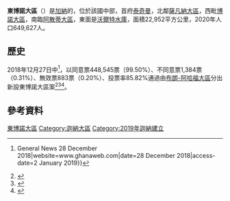{{NoteTA
|G1=Country
}}
{{Infobox settlement
| name = 東博諾大區
| native_name = Bono East region
| type = {{le|大區 (迦納)|Regions of Ghana|大區}}
| image_skyline = Tanoboase rock valley.jpg
| image_alt = 
| image_caption = 
| image_flag = 
| flag_alt = 
| image_seal = 
| seal_alt = 
| image_shield = 
| shield_alt = 
| etymology = 
| nickname = 
| motto = 
| image_map = Bono East in Ghana 2018.svg
| map_alt = 
| map_caption = 東博諾大區位於迦納的位置
| pushpin_map_caption = 
| pushpin_label_position = 
| coor_pinpoint = 
| coordinates_footnotes = 
| subdivision_type = 國家
| subdivision_name = [[加纳|加纳]]
| established_title = 成立
| established_date = 2018年12月27日（公投通過）
| seat_type = 首府
| seat = [[泰奇曼|泰奇曼]]
| leader_name = Hon. Kwasi Adu-Gyan
<ref>{{Cite web|url=https://www.graphic.com.gh/news/politics/ghana-news-be-part-of-bono-east-development-agenda.html|title=Be part of Bono East development agenda}}</ref>
| demographics_type1 = [[购买力平价|购买力平价]]
| area_total_km2 = 22,952
| timezone1 = [[格林尼治標準時間|GMT]]
| leader_title = 大區首長
| parts_style = para
| population_total = 649,627
| population_footnotes = <ref>Ghana Statistical Service</ref>
| population_as_of = 2020
| p1 = 11縣區
| parts_type = 縣區
| official_name = 
| demographics_type2 = [[国内生产总值|国内生产总值]]
}}

'''東博諾大區'''（{{lang-en|Bono East Region}}）是[[加納|加納]]的{{le|大區 (迦納)|Regions of Ghana|大區}}，位於該國中部，首府[[泰奇曼|泰奇曼]]，北鄰[[薩凡納大區|薩凡納大區]]，西毗[[博諾大區|博諾大區]]，南臨[[阿散蒂大區|阿散蒂大區]]，東面是[[沃爾特水庫|沃爾特水庫]]，面積22,952平方公里，2020年人口649,627人。

==歷史==
2018年12月27日{{le|2018年迦納新大區公民投票|2018 Ghanaian new regions referendum|迦納新大區公民投票}}中<ref>{{Cite web|url=https://www.ghanaweb.com/GhanaHomePage/NewsArchive/Referendum-Massive-YES-votes-for-6-new-regions-711692|title=Referendum: Massive YES votes for 6 new regions {{!}} General News 28 December 2018|website=www.ghanaweb.com|date=28 December 2018|access-date=2 January 2019}}</ref>，以同意票448,545票（99.50%）、不同意票1,384票（0.31%）、無效票883票（0.20%）、投票率85.82%通過由[[布朗-阿哈福大區|布朗-阿哈福大區]]分出新設東博諾大區案<ref>{{cite news|url=https://www.ghanabusinessnews.com/2018/12/29/all-six-proposed-regions-meet-constitutional-threshold-requirements-ec/|title=All six proposed regions meet constitutional threshold requirements – EC|date=29 December 2018|newspaper=Ghana Business News}}</ref><ref>{{Cite web|url=https://www.graphic.com.gh/news/politics/confirmed-results-of-the-2018-referendum-on-new-regions.html|title=CONFIRMED: Results of the 2018 Referendum on new regions|last=Zurek|first=Kweku|website=Graphic Online|access-date=2 January 2019}}</ref><ref>{{Cite web|url=https://www.pulse.com.gh/news/local/referendum-6-new-regions-get-massive-yes-votes/6l8qds7|title=Referendum: 6 new regions get massive 'YES' votes|date=28 December 2018|website=pulse.com.gh|access-date=2 January 2019}}</ref>。

==參考資料==
{{Reflist}}

{{迦納大區}}
{{Authority control}}

{{DEFAULTSORT:Bono East Region}}
[[Category:東博諾大區|]]
[[Category:迦納大區|Category:迦納大區]]
[[Category:2019年迦納建立|Category:2019年迦納建立]]

{{Ghana-geo-stub}}